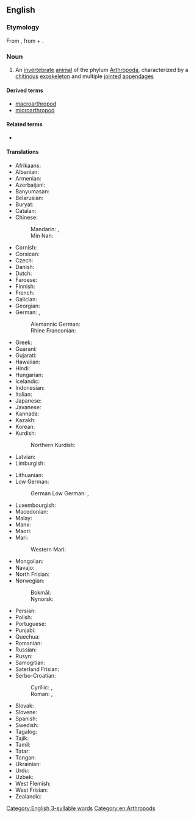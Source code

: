 ==English==
{{wikipedia}}

===Etymology===
{{root|en|ine-pro|*h₂er-|*ped-}}
From {{der|en|NL.|-}} {{ll|mul|Arthropoda}}, from {{der|en|grc|ἄρθρον||joint}} + {{m|grc|πούς||foot}}.

===Noun===
{{en-noun|s|arthropodae}}

# An [[invertebrate]] [[animal]] of the phylum [[Arthropoda]], characterized by a [[chitin]]ous [[exoskeleton]] and multiple [[joint]]ed [[appendage]]s

====Derived terms====
* [[macroarthropod]]
* [[microarthropod]]

====Related terms====
* {{l|en|arthropodean}}

====Translations====
{{trans-top|animal of Arthropoda}}
* Afrikaans: {{t|af|geleedpotiges}}
* Albanian: {{t|sq|këmbënyjorët|?}}
* Armenian: {{t|hy|հոդվածոտանի}}
* Azerbaijani: {{t+|az|buğumayaqlılar}}
* Banyumasan: {{t|map-bms|kéwan mawa ros-ros}}
* Belarusian: {{t|be|членістано́гае|n}}
* Buryat: {{t|bua|үетэ хүлтэн}}
* Catalan: {{t|ca|artròpode|m}}
* Chinese:
*: Mandarin: {{t+|cmn|節肢動物}}, {{t+|cmn|节肢动物|tr=jiézhī dòngwù}}
*: Min Nan: {{t|nan|節足動物|tr=chat-kha tōng-bu̍t}}
* Cornish: {{t|kw|melldrosek|?}}
* Corsican: {{t|co|artropodu}}
* Czech: {{t|cs|členovec|m}}
* Danish: {{t+|da|leddyr|n}}
* Dutch: {{t+|nl|geleedpotige|m|f}}
* Faroese: {{t|fo|liðadýr|n}}
* Finnish: {{t+|fi|niveljalkainen}}
* French: {{t+|fr|arthropode|m}}
* Galician: {{t+|gl|artrópodo|m}}
* Georgian: {{t|ka|ფეხსახსრიანები}}
* German: {{t+|de|Gliederfüßer|m}}, {{t|de|Gliederfüßler|m}}
*: Alemannic German: {{t|gsw|Gliiderfüesser|?}}
*: Rhine Franconian: {{t|gmw-rfr|Gliederfüßer|?}} {{qualifier|Palatine}}
* Greek: {{t+|el|αρθρόποδο|n}}
* Guaraní: {{t|gn|mymba ipy apytimby}}
* Gujarati: {{t|gu|સંધિપાદ|?}}
* Hawaiian: {{t|haw|wāwaeʻami}}
* Hindi: {{t|hi|संधिपाद|m}}
* Hungarian: {{t+|hu|ízeltlábú}}
* Icelandic: {{t+|is|liðdýr|n}}
* Indonesian: {{t|id|hewan berbuku-buku}}
* Italian: {{t+|it|artropode|m}}
* Japanese: {{t+|ja|節足動物|tr=せっそくどうぶつ, sessoku dōbutsu}}
* Javanese: {{t|jv|kéwan mawa ros-rosan}}
* Kannada: {{t+|kn|ಸಂಧಿಪದಿ}}
* Kazakh: {{t|kk|буынаяқтылар}}
* Korean: {{t|ko|절지동물}}
* Kurdish:
*: Northern Kurdish: {{t|kmr|girêçikpê}}
* Latvian: {{t|lv|posmkāji|?}}
* Limburgish: {{t|li|gelidpoetege|?}}
{{trans-mid}}
* Lithuanian: {{t|lt|nariuotakojai|?}}
* Low German:
*: German Low German: {{t|nds-de|Liddfööt|?}}, {{t|nds-de|Liddpoten|?}}
* Luxembourgish: {{t|lb|glidderféisser|?}}
* Macedonian: {{t|mk|членконоги|p}}
* Malay: {{t|ms|artropod}}
* Manx: {{t|gv|arthropod|m}}
* Maori: {{t|mi|angawaho}}
* Mari:
*: Western Mari: {{t|mrj|шукы яланвлӓн}}
* Mongolian: {{t|mn|үет хөлтөн}}
* Navajo: {{t|nv|chʼosh bijáád dahólónígíí}}
* North Frisian: {{t|frr|laspuateten|?}}
* Norwegian: {{t|no|leddyr|?}}
*: Bokmål: {{t|nb|leddyr|?}}
*: Nynorsk: {{t|nn|leddyr|?}}
* Persian: {{t+|fa|بندپایان|tr=bandpâyân}}
* Polish: {{t+|pl|stawonóg|m}}
* Portuguese: {{t+|pt|artrópode|m}}
* Punjabi: {{t|pa|ਸੰਧਿਪਾਦ|?}}
* Quechua: {{t|qu|sillwichaki}}
* Romanian: {{t+|ro|artropod|n}}
* Russian: {{t+|ru|членистоно́гое|n}}
* Rusyn: {{t|rue|членистоногы}}
* Samogitian: {{t|sgs|narioutakuojē}}
* Saterland Frisian: {{t|stq|lidefäite|?}}
* Serbo-Croatian:
*: Cyrillic: {{t|sh|чланконо́шци|m}}, {{t|sh|згла̏вка̄ри|m}}
*: Roman: {{t+|sh|člankonóšci|m}}, {{t+|sh|zglȁvkāri|m}}
* Slovak: {{t|sk|článkonožce|m-p}}
* Slovene: {{t|sl|členonožci|?}}
* Spanish: {{t+|es|artrópodo|m}}
* Swedish: {{t+|sv|leddjur|n}}
* Tagalog: {{t|tl|ugnaypaa}}
* Tajik: {{t|tg|бандпоён}}
* Tamil: {{t+|ta|கணுக்காலி}}
* Tatar: {{t|tt|буынтыкаяклылар}}
* Tongan: {{t|to|veʻehokohoko}}
* Ukrainian: {{t|uk|членистоно́ге|n}}
* Urdu: {{t-check|ur|سندھپاد|m|tr=sandhipād}}
* Uzbek: {{t+|uz|boʻgʻimoyoqlilar}}
* West Flemish: {{t|vls|geleedpôtign|?}}
* West Frisian: {{t|fy|lidpoatigen|?}}
* Zealandic: {{t|zea|heleedpoôtihen|?}}
{{trans-bottom}}

[[Category:English 3-syllable words]]
[[Category:en:Arthropods]]